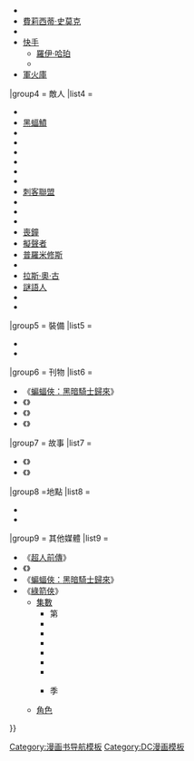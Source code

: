 {{Navbox
|name    = 綠箭俠
|state = {{{state|autocollapse}}}
|title   = [[綠箭俠]]
|bodyclass = hlist

|titlestyle = background-color:#89cc5c
|groupstyle = background-color:#95cc70
|group1  = 創作者
|list1   = 
*{{link-en|喬治·帕普|George Papp}}
*{{link-en|摩特·魏辛格|Mort Weisinger}}
|group2  = 綠箭俠
|list2   = 
*[[綠箭俠|奧利弗·昆恩]]
*{{link-en|康納·霍克|Green Arrow (Connor Hawke)}}
|group3  = 同伴
|list3   = 
*{{link-en|Arrowette|Arrowette}}
*[[蝙蝠俠]]
*[[黑金絲雀]]
**黛娜·德雷克
**黛娜·羅伊·蘭斯
*{{le|小史丹利·多弗|Stanley and His Monster}}
*{{link-en|艾迪·費耶斯|Eddie Fyers}}
*[[綠燈俠]]
**[[哈爾·喬丹]]
**[[凱爾·雷納]]
*{{le|鷹俠 (卡特·霍爾)|Hawkman (Carter Hall)}}
*[[正義聯盟]]
*[[武士刀 (DC漫画)|武士刀]]
*{{Link-en|缟玛瑙 (DC漫畫)|Onyx (comics)|缟玛瑙}}
*[[紅箭俠]]
**[[羅伊·哈珀]]
**[[惠美子·昆恩]]
*{{Link-en|問者 (DC漫畫)|Question (comics)|問者}}
*{{Link-en|理查德·龍|Richard Dragon|理查德·龍{{\}}理查德·迪瑞克諾夫斯基}}
*{{link-en|小冬 (DC漫畫)|Shado (DC Comics)|小冬}}
*[[費莉西蒂·史莫克]]
*{{le|原罪 (DC漫畫)|Sin (DC Comics)|原罪}}
*[[快手 (漫畫)|快手]]
**[[羅伊·哈珀]]
**{{le|米婭·迪爾登|Speedy (Mia Dearden)}}
*[[羅伊·哈珀|軍火庫]]
|group4  = 敵人
|list4   = 
*{{link-en|阿蒙·蘇|Amon Sur|阿蒙·蘇}}
*[[黑蝠鱝]]
*{{link-en|砌磚 (漫畫)|Brick (comics)|砌磚}}
*{{link-en|白瓷 (漫畫)|China White (comics)|白瓷}}
*{{link-en|鐘王|Clock King}}
*{{link-en|黑暗君主但丁|Constantine Drakon}}
*{{link-en|眩暈伯爵|Count Vertigo}}
*{{link-en|邱比特 (DC漫畫)|Cupid (comics)|邱比特}}
*[[刺客聯盟 (DC漫畫)|刺客聯盟]]
*{{link-en|長弓獵人|Longbow Hunters|長弓獵人}}
*{{link-en|梅林 (DC漫畫)|Merlyn (DC Comics)|梅林}}
*{{link-en|纳塔斯|Natas (comics)}}
*[[喪鐘 (漫畫)|喪鐘]]
*[[擬聲者]]
*[[普羅米修斯 (DC漫畫)|普羅米修斯]]
*{{link-en|彩虹射手|Rainbow Archer}}
*[[拉斯·奧·古]]
*[[謎語人]]
*{{link-en|蜘蛛 (DC漫畫)|Spider (DC Comics)|蜘蛛}}
*{{link-en|巫師(DC漫畫)|Wizard (DC Comics)|巫師}}

|group5  = 裝備
|list5   = 
*{{link-en|綠箭車|Arrowcar}}
*{{link-en|特技箭頭|Trick arrows}}
|group6  = 刊物
|list6   = 
*《[[蝙蝠俠：黑暗騎士歸來]]》
*《{{link-en|長弓獵人|Green Arrow: The Longbow Hunters}}》
*《{{link-en|綠箭俠：元年|Green Arrow: Year One}}》
*《{{link-en|綠箭俠與黑金絲雀|Green Arrow and Black Canary}}》
|group7  = 故事
|list7   = 
*《{{link-en|Snowbirds Don't Fly|Snowbirds Don't Fly}}》
*《{{link-en|箭袋 (漫畫)|Quiver (comics)|箭袋}}》
|group8 =地點
|list8 = 
*{{link-en|星城 (DC漫畫)|Star City (comics)|星城}}
*{{link-en|海星島 (DC漫畫)|Starfish Island (DC Comics)|海星島}}
|group9  = 其他媒體
|list9   = 
*《[[超人前傳]]》
*《{{link-en|DC陳列櫥：綠箭俠|DC Showcase: Green Arrow}}》
*《[[蝙蝠俠：黑暗騎士歸來 (動畫電影)|蝙蝠俠：黑暗騎士歸來]]》
*《[[綠箭俠 (電視劇)|綠箭俠]]》
**[[綠箭俠集數列表|集數]]
***第{{link-en|綠箭俠 (第一季)|Arrow (season 1)|1}}
***{{link-en|綠箭俠 (第二季)|Arrow (season 2)|2}}
***{{link-en|綠箭俠 (第三季)|Arrow (season 3)|3}}
***{{link-en|綠箭俠 (第四季)|Arrow (season 4)|4}}
***{{link-en|綠箭俠 (第五季)|Arrow (season 5)|5}}
***{{link-en|綠箭俠 (第六季)|Arrow (season 6)|6}}
***{{link-en|綠箭俠 (第七季)|Arrow (season 7)|7}}
***{{link-en|綠箭俠 (第八季)|Arrow (season 8)|8}}季
**[[綠箭俠角色列表|角色]]
}}<noinclude>
{{DEFAULTSORT:Green Arrow}}
[[Category:漫画书导航模板]]
[[Category:DC漫画模板]]
</noinclude>
